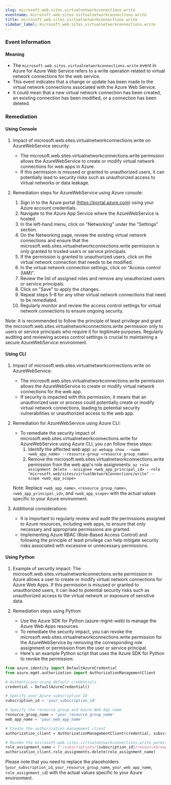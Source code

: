 ```yaml
--- 
slug: microsoft.web.sites.virtualnetworkconnections.write
eventname: microsoft.web.sites.virtualnetworkconnections.write
title: microsoft.web.sites.virtualnetworkconnections.write
sidebar_label: microsoft.web.sites.virtualnetworkconnections.write
---
```

                       
### Event Information

#### Meaning

- The `microsoft.web.sites.virtualnetworkconnections.write` event in Azure for Azure Web Service refers to a write operation related to virtual network connections for the web service.
- This event indicates that a change or update has been made to the virtual network connections associated with the Azure Web Service.
- It could mean that a new virtual network connection has been created, an existing connection has been modified, or a connection has been deleted.



### Remediation

#### Using Console

1. Impact of microsoft.web.sites.virtualnetworkconnections.write on AzureWebService security:
   - The microsoft.web.sites.virtualnetworkconnections.write permission allows the AzureWebService to create or modify virtual network connections for web apps in Azure.
   - If this permission is misused or granted to unauthorized users, it can potentially lead to security risks such as unauthorized access to virtual networks or data leakage.

2. Remediation steps for AzureWebService using Azure console:
   1. Sign in to the Azure portal (https://portal.azure.com) using your Azure account credentials.
   2. Navigate to the Azure App Service where the AzureWebService is hosted.
   3. In the left-hand menu, click on "Networking" under the "Settings" section.
   4. On the Networking page, review the existing virtual network connections and ensure that the microsoft.web.sites.virtualnetworkconnections.write permission is only granted to trusted users or service principals.
   5. If the permission is granted to unauthorized users, click on the virtual network connection that needs to be modified.
   6. In the virtual network connection settings, click on "Access control (IAM)".
   7. Review the list of assigned roles and remove any unauthorized users or service principals.
   8. Click on "Save" to apply the changes.
   9. Repeat steps 5-8 for any other virtual network connections that need to be remediated.
   10. Regularly monitor and review the access control settings for virtual network connections to ensure ongoing security.

Note: It is recommended to follow the principle of least privilege and grant the microsoft.web.sites.virtualnetworkconnections.write permission only to users or service principals who require it for legitimate purposes. Regularly auditing and reviewing access control settings is crucial to maintaining a secure AzureWebService environment.

#### Using CLI

1. Impact of microsoft.web.sites.virtualnetworkconnections.write on AzureWebService:
   - The microsoft.web.sites.virtualnetworkconnections.write permission allows the AzureWebService to create or modify virtual network connections for the web app.
   - If security is impacted with this permission, it means that an unauthorized user or process could potentially create or modify virtual network connections, leading to potential security vulnerabilities or unauthorized access to the web app.

2. Remediation for AzureWebService using Azure CLI:
   - To remediate the security impact of microsoft.web.sites.virtualnetworkconnections.write for AzureWebService using Azure CLI, you can follow these steps:
     1. Identify the affected web app: `az webapp show --name <web_app_name> --resource-group <resource_group_name>`
     2. Remove the microsoft.web.sites.virtualnetworkconnections.write permission from the web app's role assignments: `az role assignment delete --assignee <web_app_principal_id> --role "microsoft.web/sites/virtualNetworkConnections/write" --scope <web_app_scope>`

   Note: Replace `<web_app_name>`, `<resource_group_name>`, `<web_app_principal_id>`, and `<web_app_scope>` with the actual values specific to your Azure environment.

3. Additional considerations:
   - It is important to regularly review and audit the permissions assigned to Azure resources, including web apps, to ensure that only necessary and appropriate permissions are granted.
   - Implementing Azure RBAC (Role-Based Access Control) and following the principle of least privilege can help mitigate security risks associated with excessive or unnecessary permissions.

#### Using Python

1. Example of security impact: The microsoft.web.sites.virtualnetworkconnections.write permission in Azure allows a user to create or modify virtual network connections for Azure Web Apps. If this permission is misused or granted to unauthorized users, it can lead to potential security risks such as unauthorized access to the virtual network or exposure of sensitive data.

2. Remediation steps using Python:
   - Use the Azure SDK for Python (azure-mgmt-web) to manage the Azure Web Apps resources.
   - To remediate the security impact, you can revoke the microsoft.web.sites.virtualnetworkconnections.write permission for the AzureWebService by removing the corresponding role assignment or permission from the user or service principal.
   - Here's an example Python script that uses the Azure SDK for Python to revoke the permission:

```python
from azure.identity import DefaultAzureCredential
from azure.mgmt.authorization import AuthorizationManagementClient

# Authenticate using default credentials
credential = DefaultAzureCredential()

# Specify your Azure subscription ID
subscription_id = 'your_subscription_id'

# Specify the resource group and Azure Web App name
resource_group_name = 'your_resource_group_name'
web_app_name = 'your_web_app_name'

# Create the authorization management client
authorization_client = AuthorizationManagementClient(credential, subscription_id)

# Revoke the microsoft.web.sites.virtualnetworkconnections.write permission
role_assignment_name = f'/subscriptions/{subscription_id}/resourceGroups/{resource_group_name}/providers/Microsoft.Web/sites/{web_app_name}/providers/Microsoft.Authorization/roleAssignments/{role_assignment_id}'
authorization_client.role_assignments.delete(role_assignment_name)
```

Please note that you need to replace the placeholders (`your_subscription_id`, `your_resource_group_name`, `your_web_app_name`, `role_assignment_id`) with the actual values specific to your Azure environment.


 
